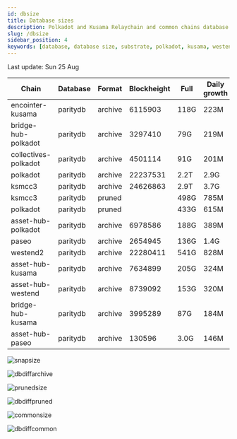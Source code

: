 ```yaml
---
id: dbsize
title: Database sizes
description: Polkadot and Kusama Relaychain and common chains database sizes
slug: /dbsize
sidebar_position: 4
keywords: [database, database size, substrate, polkadot, kusama, westend]
---
```



Last update: Sun 25 Aug

| Chain    | Database   | Format | Blockheight | Full         | Daily growth |
| ------------------------| ----------- | -------- | ------- | ---------- | ----- | 
| encointer-kusama | paritydb | archive | 6115903 | 118G | 223M |
| bridge-hub-polkadot | paritydb | archive | 3297410 | 79G | 219M |
| collectives-polkadot | paritydb | archive | 4501114 | 91G | 201M |
| polkadot | paritydb | archive | 22237531 | 2.2T | 2.9G |
| ksmcc3 | paritydb | archive | 24626863 | 2.9T | 3.7G |
| ksmcc3 | paritydb | pruned |  | 498G | 785M |
| polkadot | paritydb | pruned |  | 433G | 615M |
| asset-hub-polkadot | paritydb | archive | 6978586 | 188G | 389M |
| paseo | paritydb | archive | 2654945 | 136G | 1.4G |
| westend2 | paritydb | archive | 22280411 | 541G | 828M |
| asset-hub-kusama | paritydb | archive | 7634899 | 205G | 324M |
| asset-hub-westend | paritydb | archive | 8739092 | 153G | 320M |
| bridge-hub-kusama | paritydb | archive | 3995289 | 87G | 184M |
| asset-hub-paseo | paritydb | archive | 130596 | 3.0G | 146M |

![snapsize](/img/archivesize.png)

![dbdiffarchive](/img/dbdiffrelay.png)

![prunedsize](/img/prunedsize.png)

![dbdiffpruned](/img/dbdiffpruned.png)

![commonsize](/img/commonsize.png)

![dbdiffcommon](/img/dbdiffcommon.png)
